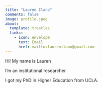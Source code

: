 ```yaml
---
title: "Lauren Ilano"
comments: false
image: profile.jpeg
about:
  template: trestles
  links:
    - icon: envelope
      text: Email
      href: mailto:laurenilano@gmail.com
---
```



</center>

::: {#hero-heading}
Hi!
My name is Lauren

I'm an institutional researcher


I got my PhD in Higher Education from UCLA. 


:::